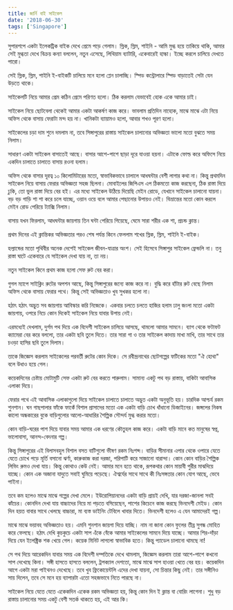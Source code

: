 ```yaml
---
title: জার্নি বাই সাইকেল
date: '2018-06-30'
tags: ['Singapore']
---
```


সুপারশপে একটা ইলেকট্রিক বাইক দেখে প্রেমে পড়ে গেলাম। স্লিক, স্লিম, শাইনি - আমি মুগ্ধ হয়ে তাকিয়ে থাকি, আমার সেই মুগ্ধতা দেখে বিক্রয় কন্যা বললেন, নতুন এসেছে, লিথিয়াম ব্যাটারি, একেবারেই হাল্কা। ইচ্ছে করলে চালিয়ে দেখতে পারো।

সেই স্লিক, স্লিম, শাইনি ই-বাইকটি চালিয়ে মনে হলো প্লেন চালাচ্ছি। স্পিড কন্ট্রোলারে স্পিড বাড়াতেই সেটা যেন উড়তে থাকে।

সাইকেলটি নিয়ে আমার প্রেম কঠিন প্রেমে পরিণত হলো। ঠিক করলাম যেভাবেই হোক একে আমার চাই।

সাইকেল নিয়ে ছোটবেলা থেকেই আমার একটা আকর্ষণ কাজ করে। ভাবলাম প্রতিদিন নাহোক, মাঝে মাঝে এটা নিয়ে অফিস থেকে বাসায় ফেরাটা মন্দ হয় না। খানিকটা ব্যায়ামও হলো, আবার শখও পূরণ হলো।

সাইকেলের চড়া দাম শুনে দমলাম না, তবে সিঙ্গাপুরের রাস্তায় সাইকেল চালানোর অভিজ্ঞতা ভালো মতো বুঝতে সময় নিলাম।

সাধারণ একটা সাইকেল বাসাতেই আছে। বাসার আশে-পাশে ছাড়া দূরে যাওয়া হয়না। এটাকে ফোল্ড করে অফিসে নিয়ে একদিন চালাতে চালাতে বাসায় রওনা হলাম।

অফিস থেকে বাসার দূরত্ব ১০ কিলোমিটারের মতো, স্বাভাবিকভাবে চালালে আধঘন্টার বেশী লাগার কথা না। কিন্তু প্রথমদিন সাইকেল নিয়ে বাসায় ফেরার অভিজ্ঞতা সহজ ছিলনা। মোবাইলের জিপিএস এপ ঠিকমতো কাজ করছেনা, ঠিক রাস্তা দিয়ে ঢুকি, তো ভুল রাস্তা দিয়ে বের হই। এর মধ্যে সাইকেল উঠিয়ে দিয়েছি মেইন রোডে, যেখানে সাইকেল চালানো যায়না। বড় বড় গাড়ি শা শা করে চলে যাচ্ছে, ওয়ান ওয়ে বলে আমার পেছানোর উপায়ও নেই। বিভ্রান্তের মতো কোন করলে মেইন রোড পেরিয়ে ট্যাক্সি নিলাম।

বাসায় যখন ফিরলাম, আধঘন্টার জায়গায় তিন ঘন্টা পেরিয়ে গিয়েছে, ঘেমে সারা শরীর এক শা, প্রচন্ড ক্লান্ত।

প্রথম দিনের এই ক্লান্তিকর অভিজ্ঞতার পরও শেষ পর্যন্ত কিনে ফেললাম শখের স্লিক, স্লিম, শাইনি ই-বাইক।

হল্যান্ডের মতো পৃথিবীর অনেক দেশেই সাইকেল জীবন-যাত্রার অংশ। সেই হিসেবে সিঙ্গাপুর সাইকেল ফ্রেন্ডলি না। তবু রাস্তা ঘাটে একেবারে যে সাইকেল দেখা যায় না, তা নয়।

নতুন সাইকেল কিনে প্রথম কাজ হলো সেফ রুট বের করা।

গুগল ম্যাপে সাইক্লিং রুটের অপশন আছে, কিন্তু সিঙ্গাপুরের জন্যে কাজ করে না। বুদ্ধি করে হাঁটার রুট বেছে নিলাম অফিস থেকে বাসায় ফেরার পথে। কিন্তু সেই অভিজ্ঞতাও খুব সুখকর হলো না।

হঠাৎ হঠাৎ অদ্ভুত সব জায়গায় আবিস্কার করি নিজেকে। একবার চলতে চলতে হাজির হলাম ঢালু জংলা মতো একটা জায়গায়, ওপরে নিচে কোন দিকেই সাইকেল নিয়ে যাবার উপায় নেই।

এরমধ্যেই দেখলাম, দুর্গম পথ দিয়ে এক বিদেশী সাইকেল চালিয়ে আসছে, থামলো আমার সামনে। ব্যাগ থেকে ফটাফট ক্যামেরা বের করে বললো, তার একটা ছবি তুলে দিতে। তার সারা গা ও তার সাইকেল কাদায় মাখা মাখি, তার সাথে তার চওড়া হাসির ছবি তুলে দিলাম।

তাকে জিজ্ঞেস করলাম সাইকেলের পরবর্তী রুটের কোন দিকে। সে রবীন্দ্রনাথের ছোটগল্পের ফটিকের মতো "ঐ হোথা" বলে উধাও হয়ে গেল।

কয়েকদিনের চেষ্টায় মোটামুটি সেফ একটা রুট বের করতে পারুলাম। সামান্য একটু পথ বড় রাস্তায়, বাকিটা আবাসিক এলাকা দিয়ে।

ফেরার পথে এই আবাসিক এলাকাগুলো দিয়ে সাইকেল চালাতে চালাতে অদ্ভুত একটা অনুভূতি হয়। চারদিক আশ্চর্য রকম শুনশান। ঘন গাছপালার ফাঁকে ফাকেঁ বিশাল প্রাসাদের মতো এক একটা বাড়ি চোখ ধাঁধানো ডিজাইনের। জঙ্গলের নিকষ কালো অন্ধকারের বুকে বাড়িগুলোর আলো-আধারির শৈল্পিক সৌন্দর্য মুগ্ধ করার মতো।

কোন বাড়ি-ঘরের পাশ দিয়ে যাবার সময় আমার এক ধরণের কৌতুহল কাজ করে। একটা বাড়ি মানে কত মানুষের স্বপ্ন, ভালোবাসা, আনন্দ-বেদনার গল্প।

কিন্তু সিঙ্গাপুরের এই বিলাসবহুল বিশাল বসত বাটিগুলো ভীষণ রকম নিঃশব্দ। বাড়ির সীমানার এপার থেকে ওপারে যেতে যেতে চোখে পড়ে মূর্তি বসানো ঝর্ণা, কারুকাজ করা দরজা, পরিপাটি করে সাজানো বারান্দা। কোন কোন বাড়ির শৈল্পিক লিভিং রুমও দেখা যায়। কিন্তু কোথাও কেউ নেই। আমার মনে হতে থাকে, রূপকথার কোন মায়াবী পুরীর মাঝদিয়ে যাচ্ছে। কোন এক অজানা যাদুতে সবাই ঘুমিয়ে পড়েছে। ঐশ্বর্যের সাথে সাথে কী নিঃসঙ্গতার কোন যোগ আছে, ভেবে পাইনা।

তবে কম হলেও মাঝে মাঝে গল্পের দেখা মেলে। ইউরোপিয়ানদের একটা বাড়ি প্রায়ই দেখি, যার দরজা-জানলা সবই কাঁচের। কোনদিন দেখা যায় বাচ্চাদের নিয়ে মা পড়তে বসিয়েছেন, পাশের কিচেনে কাজ করছে ভিনদেশী মেইড। কোন দিন হয়ত বাবার সাথে খেলছে বাচ্চারা, মা ব্যস্ত ডাইনিং টেবিলে খাবার দিতে। ভিনদেশী হলেও এ যেন আমাদেরই গল্প।

মাঝে মাঝে ভয়াবহ অভিজ্ঞতাও হয়। এমনি শুনশান জায়গা দিয়ে যাচ্ছি। নাম না জানা কোন ফুলের তীব্র সুগন্ধ মোহিত করে ফেলছে। হঠাৎ দেখি কুচকুচে একটা সাপ এঁকে বেঁকে আমার সাইকেলের সামনে দিয়ে যাচ্ছে। আমার শির-দাঁড়া দিয়ে যেন ইলেক্ট্রিক শক খেয়ে গেল। কয়েক মিনিট লাগলো স্বাভাবিক হতে। কিন্তু প্যাডেল চালানো থামছে না!

সে পথ দিয়ে আরেকদিন যাবার সময় এক বিদেশী দম্পতিকে দেখে থামলাম, জিজ্ঞেস করলাম তারা আশে-পাশে কখনো সাপ দেখেছে কিনা। সঙ্গী হাসতে হাসতে বললেন, ট্রপক্যাল দেশতো, মাঝে মাঝে সাপ হাওয়া খেতে বের হয়। কয়েকদিন আগে একটা মরা পাইথনও দেখেছে। তবে খুব ফ্রিকোয়েন্টলি এদের দেখা যায়না, সো চিন্তার কিছু নেই। তার সঙ্গীনিও সায় দিলেন, তবে সে মনে হয় ব্যাপারটা এতো সহজভাবে নিতে পারছে না।

সাইকেল নিয়ে যেতে যেতে একেকদিন একেক রকম অভিজ্ঞতা হয়, কিন্তু কোন দিন ই ক্লান্ত বা বোরিং লাগেনা। শুধু বড় রাস্তায় চালানোর সময় একটু বেশী সতর্ক থাকতে হয়, এই আর কি।